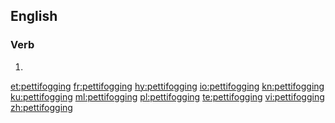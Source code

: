 ==English==

===Verb===
{{head|en|present participle}}

# {{present participle of|pettifog|lang=en}}

[[et:pettifogging]]
[[fr:pettifogging]]
[[hy:pettifogging]]
[[io:pettifogging]]
[[kn:pettifogging]]
[[ku:pettifogging]]
[[ml:pettifogging]]
[[pl:pettifogging]]
[[te:pettifogging]]
[[vi:pettifogging]]
[[zh:pettifogging]]